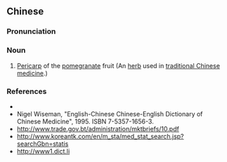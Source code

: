 ==Chinese==
{{zh-forms|type=21}}

===Pronunciation===
{{zh-pron
|m=shíliúpí
|cat=n
}}

===Noun===
{{zh-noun}}

# [[w:Pericarp|Pericarp]] of the [[w:pomegranate|pomegranate]] fruit (An [[herb]] used in [[traditional Chinese medicine]].)

===References===
* {{pedialite|石榴皮|lang=zh}}
* Nigel Wiseman, "English-Chinese Chinese-English Dictionary of Chinese Medicine", 1995. ISBN 7-5357-1656-3.
* http://www.trade.gov.bt/administration/mktbriefs/10.pdf
* http://www.koreantk.com/en/m_sta/med_stat_search.jsp?searchGbn=statis
* http://www1.dict.li